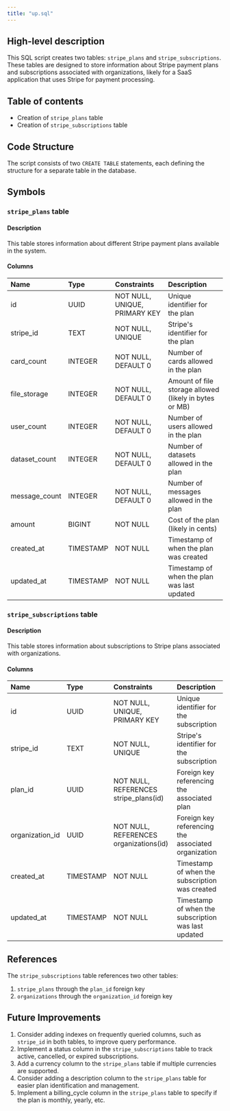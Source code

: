```yaml
---
title: "up.sql"
---
```


## High-level description
This SQL script creates two tables: `stripe_plans` and `stripe_subscriptions`. These tables are designed to store information about Stripe payment plans and subscriptions associated with organizations, likely for a SaaS application that uses Stripe for payment processing.

## Table of contents
- Creation of `stripe_plans` table
- Creation of `stripe_subscriptions` table

## Code Structure
The script consists of two `CREATE TABLE` statements, each defining the structure for a separate table in the database.

## Symbols

### `stripe_plans` table
#### Description
This table stores information about different Stripe payment plans available in the system.

#### Columns
| Name | Type | Constraints | Description |
|:-----|:-----|:------------|:------------|
| id | UUID | NOT NULL, UNIQUE, PRIMARY KEY | Unique identifier for the plan |
| stripe_id | TEXT | NOT NULL, UNIQUE | Stripe's identifier for the plan |
| card_count | INTEGER | NOT NULL, DEFAULT 0 | Number of cards allowed in the plan |
| file_storage | INTEGER | NOT NULL, DEFAULT 0 | Amount of file storage allowed (likely in bytes or MB) |
| user_count | INTEGER | NOT NULL, DEFAULT 0 | Number of users allowed in the plan |
| dataset_count | INTEGER | NOT NULL, DEFAULT 0 | Number of datasets allowed in the plan |
| message_count | INTEGER | NOT NULL, DEFAULT 0 | Number of messages allowed in the plan |
| amount | BIGINT | NOT NULL | Cost of the plan (likely in cents) |
| created_at | TIMESTAMP | NOT NULL | Timestamp of when the plan was created |
| updated_at | TIMESTAMP | NOT NULL | Timestamp of when the plan was last updated |

### `stripe_subscriptions` table
#### Description
This table stores information about subscriptions to Stripe plans associated with organizations.

#### Columns
| Name | Type | Constraints | Description |
|:-----|:-----|:------------|:------------|
| id | UUID | NOT NULL, UNIQUE, PRIMARY KEY | Unique identifier for the subscription |
| stripe_id | TEXT | NOT NULL, UNIQUE | Stripe's identifier for the subscription |
| plan_id | UUID | NOT NULL, REFERENCES stripe_plans(id) | Foreign key referencing the associated plan |
| organization_id | UUID | NOT NULL, REFERENCES organizations(id) | Foreign key referencing the associated organization |
| created_at | TIMESTAMP | NOT NULL | Timestamp of when the subscription was created |
| updated_at | TIMESTAMP | NOT NULL | Timestamp of when the subscription was last updated |

## References
The `stripe_subscriptions` table references two other tables:
1. `stripe_plans` through the `plan_id` foreign key
2. `organizations` through the `organization_id` foreign key

## Future Improvements
1. Consider adding indexes on frequently queried columns, such as `stripe_id` in both tables, to improve query performance.
2. Implement a status column in the `stripe_subscriptions` table to track active, cancelled, or expired subscriptions.
3. Add a currency column to the `stripe_plans` table if multiple currencies are supported.
4. Consider adding a description column to the `stripe_plans` table for easier plan identification and management.
5. Implement a billing_cycle column in the `stripe_plans` table to specify if the plan is monthly, yearly, etc.